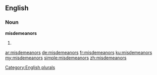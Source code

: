 ==English==

===Noun===
'''misdemeanors'''

# {{plural of|misdemeanor}}

[[Category:English plurals]]

[[ar:misdemeanors]]
[[de:misdemeanors]]
[[fr:misdemeanors]]
[[ku:misdemeanors]]
[[my:misdemeanors]]
[[simple:misdemeanors]]
[[zh:misdemeanors]]